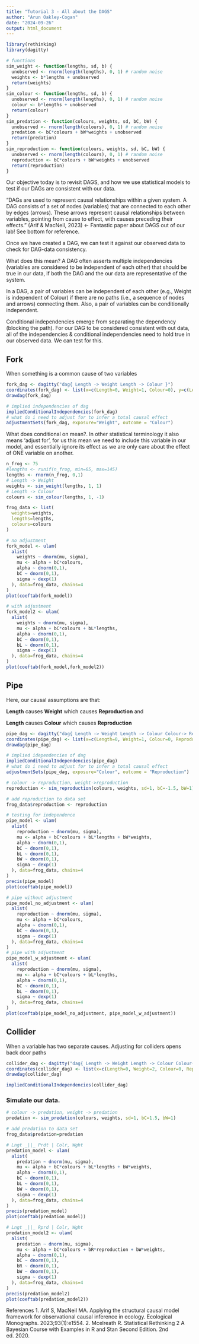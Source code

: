 ```yaml
---
title: "Tutorial 3 - All about the DAGS"
author: "Arun Oakley-Cogan"
date: "2024-09-26"
output: html_document
---
```


```r
library(rethinking)
library(dagitty)

# functions
sim_weight <- function(lengths, sd, b) {
  unobserved <- rnorm(length(lengths), 0, 1) # random noise
  weights <- b*lengths + unobserved
  return(weights)
}
sim_colour <- function(lengths, sd, b) {
  unobserved <- rnorm(length(lengths), 0, 1) # random noise
  colour <- b*lengths + unobserved
  return(colour)
}
sim_predation <- function(colours, weights, sd, bC, bW) {
  unobserved <- rnorm(length(colours), 0, 1) # random noise
  predation <- bC*colours + bW*weights + unobserved
  return(predation)
}
sim_reproduction <- function(colours, weights, sd, bC, bW) {
  unobserved <- rnorm(length(colours), 0, 1) # random noise
  reproduction <- bC*colours + bW*weights + unobserved
  return(reproduction)
}
```

Our objective today is to revisit DAGS, and how we use statistical models to test if our DAGs are consistent with our data.

“DAGs are used to represent causal relationships within a given system. A DAG consists of a set of nodes (variables) that are connected to each other by edges (arrows). These arrows represent causal relationships between variables, pointing from cause to effect, with causes preceding their effects.” (Arif & MacNeil, 2023) \<- Fantastic paper about DAGS out of our lab! See bottom for reference.

Once we have created a DAG, we can test it against our observed data to check for DAG-data consistency.

What does this mean? A DAG often asserts multiple independencies (variables are considered to be independent of each other) that should be true in our data, if both the DAG and the our data are representative of the system.

In a DAG, a pair of variables can be independent of each other (e.g., Weight is independent of Colour) if there are no paths (i.e., a sequence of nodes and arrows) connecting them. Also, a pair of variables can be conditionally independent.

Conditional independencies emerge from separating the dependency (blocking the path). For our DAG to be considered consistent with out data, all of the independencies & conditional independencies need to hold true in our observed data. We can test for this.

## Fork

When something is a common cause of two variables

```r
fork_dag <- dagitty("dag{ Length -> Weight Length -> Colour }")
coordinates(fork_dag) <- list(x=c(Length=0, Weight=1, Colour=0), y=c(Length=0, Weight=0, Colour=1))
drawdag(fork_dag)
```

```r
# implied independencies of dag
impliedConditionalIndependencies(fork_dag)
# what do i need to adjust for to infer a total causal effect
adjustmentSets(fork_dag, exposure="Weight", outcome = "Colour")
```

What does conditional on mean?. In other statistical terminology it also means ‘adjust for’, for us this mean we need to include this variable in our model, and essentially ignore its effect as we are only care about the effect of ONE variable on another.

```r
n_frog <- 75
#lengths <- runif(n_frog, min=65, max=145)
lengths <- rnorm(n_frog, 0,1)
# Length -> Weight
weights <- sim_weight(lengths, 1, 1)
# Length -> Colour
colours <- sim_colour(lengths, 1, -1)

frog_data <- list(
  weights=weights,
  lengths=lengths,
  colours=colours
)

# no adjustment
fork_model <- ulam(
  alist(
    weights ~ dnorm(mu, sigma),
    mu <- alpha + bC*colours,
    alpha ~ dnorm(0,1),
    bC ~ dnorm(0,1),
    sigma ~ dexp(1)
  ), data=frog_data, chains=4
)
plot(coeftab(fork_model))
```

```r
# with adjustment
fork_model2 <- ulam(
  alist(
    weights ~ dnorm(mu, sigma),
    mu <- alpha + bC*colours + bL*lengths,
    alpha ~ dnorm(0,1),
    bC ~ dnorm(0,1),
    bL ~ dnorm(0,1),
    sigma ~ dexp(1)
  ), data=frog_data, chains=4
)
plot(coeftab(fork_model,fork_model2))
```

## Pipe

Here, our causal assumptions are that:

**Length** causes **Weight** which causes **Reproduction** and

**Length** causes **Colour** which causes **Reproduction**

```r
pipe_dag <- dagitty("dag{ Length -> Weight Length -> Colour Colour-> Reproduction Weight->Reproduction}")
coordinates(pipe_dag) <- list(x=c(Length=0, Weight=1, Colour=0, Reproduction=1), y=c(Length=0, Weight=0, Colour=1, Reproduction=1))
drawdag(pipe_dag)
```

```r
# implied idependencies of dag
impliedConditionalIndependencies(pipe_dag)
# what do i need to adjust for to infer a total causal effect
adjustmentSets(pipe_dag, exposure="Colour", outcome = "Reproduction")
```

```r
# colour -> reproduction, weight->reproduction
reproduction <- sim_reproduction(colours, weights, sd=1, bC=-1.5, bW=1)

# add reproduction to data set
frog_data$reproduction <- reproduction

# testing for independence
pipe_model <- ulam(
  alist(
    reproduction ~ dnorm(mu, sigma),
    mu <- alpha + bC*colours + bL*lengths + bW*weights,
    alpha ~ dnorm(0,1),
    bC ~ dnorm(0,1),
    bL ~ dnorm(0,1),
    bW ~ dnorm(0,1),
    sigma ~ dexp(1)
  ), data=frog_data, chains=4
)
precis(pipe_model)
plot(coeftab(pipe_model))
```

```r
# pipe without adjustment
pipe_model_no_adjustment <- ulam(
  alist(
    reproduction ~ dnorm(mu, sigma),
    mu <- alpha + bC*colours,
    alpha ~ dnorm(0,1),
    bC ~ dnorm(0,1),
    sigma ~ dexp(1)
  ), data=frog_data, chains=4
)
# pipe with adjustment
pipe_model_w_adjustment <- ulam(
  alist(
    reproduction ~ dnorm(mu, sigma),
    mu <- alpha + bC*colours + bL*lengths,
    alpha ~ dnorm(0,1),
    bC ~ dnorm(0,1),
    bL ~ dnorm(0,1),
    sigma ~ dexp(1)
  ), data=frog_data, chains=4
)
plot(coeftab(pipe_model_no_adjustment, pipe_model_w_adjustment))
```

## Collider

When a variable has two separate causes. Adjusting for colliders opens back door paths

```r
collider_dag <- dagitty("dag{ Length -> Weight Length -> Colour Colour-> Reproduction Colour->Predation Weight->Predation Weight->Reproduction}")
coordinates(collider_dag) <- list(x=c(Length=0, Weight=2, Colour=0, Reproduction=2, Predation=1), y=c(Length=0, Weight=0, Colour=2, Reproduction=2, Predation=1))
drawdag(collider_dag)
```

```r
impliedConditionalIndependencies(collider_dag)
```

### Simulate our data.

```r
# colour -> predation, weight -> predation
predation <- sim_predation(colours, weights, sd=1, bC=1.5, bW=1)

# add predation to data set
frog_data$predation=predation
```

```r
# Lngt _||_ Prdt | Colr, Wght
predation_model <- ulam(
  alist(
    predation ~ dnorm(mu, sigma),
    mu <- alpha + bC*colours + bL*lengths + bW*weights,
    alpha ~ dnorm(0,1),
    bC ~ dnorm(0,1),
    bL ~ dnorm(0,1),
    bW ~ dnorm(0,1),
    sigma ~ dexp(1)
  ), data=frog_data, chains=4
)
precis(predation_model)
plot(coeftab(predation_model))
```

```r
# Lngt _||_ Rprd | Colr, Wght
predation_model2 <- ulam(
  alist(
    predation ~ dnorm(mu, sigma),
    mu <- alpha + bC*colours + bR*reproduction + bW*weights,
    alpha ~ dnorm(0,1),
    bC ~ dnorm(0,1),
    bR ~ dnorm(0,1),
    bW ~ dnorm(0,1),
    sigma ~ dexp(1)
  ), data=frog_data, chains=4
)
precis(predation_model2)
plot(coeftab(predation_model2))
```

References 1. Arif S, MacNeil MA. Applying the structural causal model framework for observational causal inference in ecology. Ecological Monographs. 2023;93(1):e1554. 2. Mcelreath R. Statistical Rethinking 2 A Bayesian Course with Examples in R and Stan Second Edition. 2nd ed. 2020.
